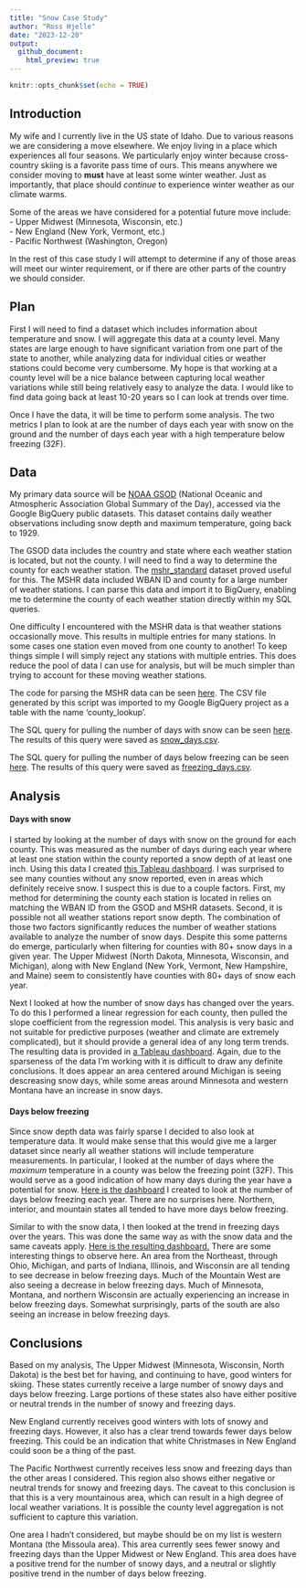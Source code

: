 ```yaml
---
title: "Snow Case Study"
author: "Ross Hjelle"
date: "2023-12-20"
output:
  github_document:
    html_preview: true
---
```


```r
knitr::opts_chunk$set(echo = TRUE)
```

## Introduction

My wife and I currently live in the US state of Idaho. Due to various
reasons we are considering a move elsewhere. We enjoy living in a place
which experiences all four seasons. We particularly enjoy winter because
cross-country skiing is a favorite pass time of ours. This means
anywhere we consider moving to **must** have at least some winter weather.
Just as importantly, that place should *continue* to experience winter weather as
our climate warms.

Some of the areas we have considered for a potential future move
include:  
- Upper Midwest (Minnesota, Wisconsin, etc.)  
- New England (New York, Vermont, etc.)  
- Pacific Northwest (Washington, Oregon)  


In the rest of this case study I will attempt to determine if any of those areas 
will meet our winter requirement, or if there are other parts of the country we 
should consider.

## Plan

First I will need to find a dataset which includes information about temperature 
and snow. I will aggregate this data at a county level. Many states are large 
enough to have significant variation from one part of the state to another, while 
analyzing data for individual cities or weather stations could become very cumbersome. 
My hope is that working at a county level will be a nice balance between capturing 
local weather variations while still being relatively easy to analyze the data. I 
would like to find data going back at least 10-20 years so I can look at trends over time.  
  
Once I have the data, it will be time to perform some analysis. The two metrics I 
plan to look at are the number of days each year with snow on the ground and the 
number of days each year with a high temperature below freezing (32F).

## Data

My primary data source will be [NOAA GSOD](https://console.cloud.google.com/marketplace/details/noaa-public/gsod) (National Oceanic and Atmospheric Association 
Global Summary of the Day), accessed via the Google BigQuery public datasets. 
This dataset contains daily weather observations including snow depth and maximum 
temperature, going back to 1929.  
  
The GSOD data includes the country and state where each weather station is located, 
but not the county. I will need to find a way to determine the county for each 
weather station. The [mshr_standard](https://www.ncei.noaa.gov/access/homr/reports/mshr) 
dataset proved useful for this. The MSHR data included WBAN ID and county for a large 
number of weather stations. I can parse this data and import it to BigQuery, enabling me 
to determine the county of each weather station directly within my SQL queries.  
  
One difficulty I encountered with the MSHR data is that weather stations occasionally move. 
This results in multiple entries for many stations. In some cases one station even 
moved from one county to another! To keep things simple I will simply reject any 
stations with multiple entries. This does reduce the pool of data I can use for 
analysis, but will be much simpler than trying to account for these moving weather 
stations.

The code for parsing the MSHR data can be seen [here](./parse_station_list.R). The 
CSV file generated by this script was imported to my Google BigQuery project as a 
table with the name 'county_lookup'.

The SQL query for pulling the number of days with snow can be seen [here](./snow_days.sql). 
The results of this query were saved as [snow_days.csv](./snow_days.csv).

The SQL query for pulling the number of days below freezing can be seen [here](./freezing_days.sql). 
The results of this query were saved as [freezing_days.csv](./freezing_days.csv).


## Analysis
  
  
#### Days with snow

I started by looking at the number of days with snow on the ground for each county. 
This was measured as the number of days during each year where at least one station 
within the county reported a snow depth of at least one inch. Using this data I 
created [this Tableau dashboard](https://public.tableau.com/views/snow_days/Dashboard1?:language=en-US&:display_count=n&:origin=viz_share_link). I was surprised to see many counties without any snow reported, 
even in areas which definitely receive snow. I suspect this is due to a couple factors. 
First, my method for determining the county each station is located in relies on 
matching the WBAN ID from the GSOD and MSHR datasets. Second, it is possible not all 
weather stations report snow depth. The combination of those two factors significantly 
reduces the number of weather stations available to analyze the number of snow days. 
Despite this some patterns do emerge, particularly when filtering for counties with 80+ 
snow days in a given year. The Upper Midwest (North Dakota, Minnesota, Wisconsin, 
and Michigan), along with New England (New York, Vermont, New Hampshire, and Maine) 
seem to consistently have counties with 80+ days of snow each year.  
  
Next I looked at how the number of snow days has changed over the years. To do this 
I performed a linear regression for each county, then pulled the slope coefficient 
from the regression model. This analysis is very basic and not suitable for predictive 
purposes (weather and climate are extremely complicated), but it should provide a 
general idea of any long term trends. The resulting data is provided in 
[a Tableau dashboard](https://public.tableau.com/app/profile/ross.hjelle/viz/snow_day_trends/Dashboard1). 
Again, due to the sparseness of the data I'm working with it is difficult to draw 
any definite conclusions. It does appear an area centered around Michigan is seeing 
descreasing snow days, while some areas around Minnesota and western Montana have 
an increase in snow days.

#### Days below freezing

Since snow depth data was fairly sparse I decided to also look at temperature data. 
It would make sense that this would give me a larger dataset since nearly all 
weather stations will include temperature measurements. In particular, I looked 
at the number of days where the *maximum* temperature in a county was below the 
freezing point (32F). This would serve as a good indication of how many days during 
the year have a potential for snow. [Here is the dashboard](https://public.tableau.com/app/profile/ross.hjelle/viz/freezingdays/Dashboard1#1) 
I created to look at the number of days below freezing each year. There are no 
surprises here. Northern, interior, and mountain states all tended to have more 
days below freezing.  
  
Similar to with the snow data, I then looked at the trend in freezing days over the 
years. This was done the same way as with the snow data and the same caveats apply. 
[Here is the resulting dashboard.](https://public.tableau.com/app/profile/ross.hjelle/viz/freezing_day_trend/Dashboard1) 
There are some interesting things to observe here. An area from the Northeast, through 
Ohio, Michigan, and parts of Indiana, Illinois, and Wisconsin are all tending to see 
decrease in below freezing days. Much of the Mountain West are also seeing a decrease 
in below freezing days. Much of Minnesota, Montana, and northern Wisconsin are actually 
experiencing an increase in below freezing days. Somewhat surprisingly, parts of 
the south are also seeing an increase in below freezing days. 

## Conclusions

Based on my analysis, The Upper Midwest (Minnesota, Wisconsin, North Dakota) is the best bet for having, and 
continuing to have, good winters for skiing. These states currently receive a large 
number of snowy days and days below freezing. Large portions of these states also 
have either positive or neutral trends in the number of snowy and freezing days.  
  
New England currently receives good winters with lots of snowy and freezing days. 
However, it also has a clear trend towards fewer days below freezing. This could be 
an indication that white Christmases in New England could soon be a thing of the past.  
  
The Pacific Northwest currently receives less snow and freezing days than the other 
areas I considered. This region also shows either negative or neutral trends for 
snowy and freezing days. The caveat to this conclusion is that this is a very mountainous 
area, which can result in a high degree of local weather variations. It is possible 
the county level aggregation is not sufficient to capture this variation.  
  
One area I hadn't considered, but maybe should be on my list is western Montana 
(the Missoula area). This area currently sees fewer snowy and freezing days than 
the Upper Midwest or New England. This area does have a positive trend for the number 
of snowy days, and a neutral or slightly positive trend in the number of days below 
freezing. 

